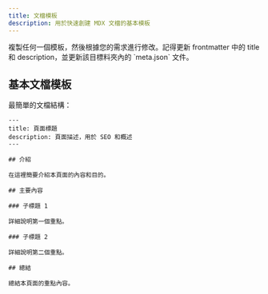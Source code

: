 ```yaml
---
title: 文檔模板
description: 用於快速創建 MDX 文檔的基本模板
---
```


<Callout>
複製任何一個模板，然後根據您的需求進行修改。記得更新 frontmatter 中的 title 和 description，並更新該目標料夾內的 `meta.json` 文件。
</Callout>

## 基本文檔模板

最簡單的文檔結構：

```mdx
---
title: 頁面標題
description: 頁面描述，用於 SEO 和概述
---

## 介紹

在這裡簡要介紹本頁面的內容和目的。

## 主要內容

### 子標題 1

詳細說明第一個重點。

### 子標題 2

詳細說明第二個重點。

## 總結

總結本頁面的重點內容。
```
